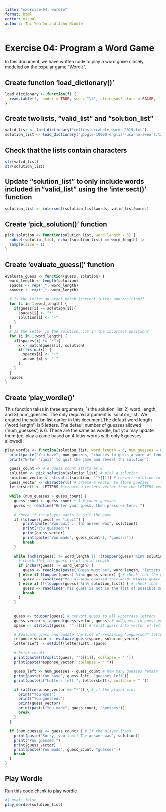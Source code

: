 ```yaml
---
title: "exercise-04: wordle"
format: html
editor: visual
authors: Thi Yen Do and John Hinkle
---
```


# Exercise 04: Program a Word Game

In this document, we have written code to play a word game closely modeled on the popular game "Wordle".

## Create function 'load_dictionary()'

```r
load_dictionary <- function(f) {
  read.table(f, header = TRUE, sep = "\t", stringsAsFactors = FALSE, fill = TRUE)
}
```

## Create two lists, "valid_list" and "solution_list"

```r
valid_list <- load_dictionary("collins-scrabble-words-2019.txt")
solution_list <- load_dictionary("google-10000-english-usa-no-swears.txt")
```

## Check that the lists contain characters

```r
str(valid_list)
str(solution_list)
```

## Update "solution_list" to only include words included in "valid_list" using the 'intersect()' function

```r
solution_list <- intersect(solution_list$words, valid_list$words)
```

## Create 'pick_solution()' function

```r
pick_solution <- function(solution_list, word_length = 5) {
  subset(solution_list, nchar(solution_list) == word_length) |>
  sample(size = 1)
}
```

## Create 'evaluate_guess()' function

```r
evaluate_guess <- function(guess, solution) {
  word_length <- length(solution)
  spaces <- rep("_", word_length)
  answer <- rep("_", word_length)
  
  # Is the letter an exact match (correct letter and position)?
  for (i in 1:word_length) {
    if(guess[i] == solution[i]){
      spaces[i] <- "*"
      solution[i] <- "-"
    }
  }
  # Is the letter in the solution, but in the incorrect position?
  for (i in 1:word_length) {
    if(spaces[i] != "*"){
      x <- match(guess[i], solution)
      if(!is.na(x)) {
        spaces[i] <- "+"
        answer[x] <- "-"
      }
    }
  }
  spaces
}
```

## Create 'play_wordle()'

This function takes in three arguments, 1) the solution_list, 2) word_length, and 3) num_guesses. The only required argument is 'solution_list'. We created the solution list earlier in this document.The default word length ('word_length') is 5 letters. The default number of guesses allowed ('num_guesses') is 6. These are the same as wordle, but you may update them (ex. play a game based on 4 letter words with only 5 guesses allowed).

```r
play_wordle <- function(solution_list, word_length = 5, num_guesses = 6) {
  print(paste("You have", num_guesses, "chances to guess a word of length", word_length))
  print("Enter 'iquit' to quit the game and reveal the solution")
  
  guess_count <- 0 # guess count starts at 0
  solution <- pick_solution(solution_list) # pick a solution
  solution_vector <- strsplit(solution, "")[[1]] # convert solution into a vector of letters
  guess_vector <- character(0) # create a vector to store guesses
  lettersLeft <- LETTERS # create a letters vector from the LETTERS vector in R
  
  while (num_guesses > guess_count) {
    guess_count <- guess_count + 1 # count guesses
    guess <- readline("Enter your guess, then press <enter>: ")
    
    # check if the player wants to quit the game
    if (tolower(guess) == "iquit") {
        print(paste("You quit :| The answer was", solution))
        print("You guessed:")
        print(guess_vector)
        print(paste("You made", guess_count-1, "guesses"))
        break
    }
    
    while (nchar(guess) != word_length || !(toupper(guess) %in% solution_list) || toupper(guess) %in% guess_vector) {
      # check that the guess is of valid length
      if (nchar(guess) != word_length) {
        guess <- readline(paste("Guess must be", word_length, "letters long! Try another guess:"))
      } else if (toupper(guess) %in% guess_vector) { # check that the guess is a new guess
        guess <- readline("You already guessed this word! Please guess a different word: ")
      } else if (!(toupper(guess) %in% solution_list)) { # check that the guess is possible
        guess <- readline("This guess is not in the list of possible solutions! Try another guess: ")
        break
      }
    }
    
    
    guess <- toupper(guess) # convert guess to all uppercase letters
    guess_vector <- append(guess_vector, guess) # add guess to guess_vector
    space <- strsplit(guess, "")[[1]] # split guess into vector of letters
    
    # Evaluate guess and update the list of remaining "unguessed" letters
    response_vector <- evaluate_guess(space, solution_vector)
    lettersLeft <- setdiff(lettersLeft, space)
    
    # Print result
    print(paste(strsplit(guess, "")[[1]], collapse = " "))
    print(paste(response_vector, collapse = " "))
    
    guess_left <- num_guesses - guess_count # how many guesses remain
    print(paste("You have", guess_left, "guesses left"))
    print(paste(c("Letters left:", lettersLeft), collapse = " "))

    if (all(response_vector == "*")) { # if the player wins
      print("You won!")
      print("You guessed:")
      print(guess_vector)
      print(paste("You made", guess_count, "guesses"))
      break
    }
  }
  
  if (num_guesses <= guess_count) { # if the player loses
    print(paste("Sorry, you lost! The answer was", solution))
    print("You guessed:")
    print(guess_vector)
    print(paste("You made", guess_count, "guesses"))
    break
  }
}
```

## Play Wordle

Run this code chunk to play wordle

```r
#| eval: false
play_wordle(solution_list)
```
